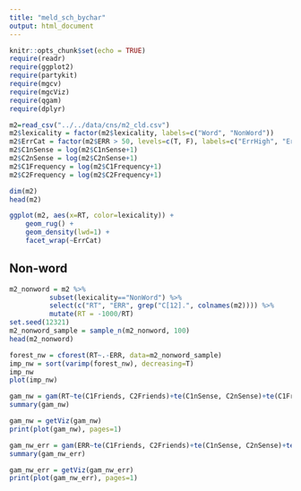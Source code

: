 ```yaml
---
title: "meld_sch_bychar"
output: html_document
---
```


```r
knitr::opts_chunk$set(echo = TRUE)
require(readr)
require(ggplot2)
require(partykit)
require(mgcv)
require(mgcViz)
require(qgam)
require(dplyr)
```

```r
m2=read_csv("../../data/cns/m2_cld.csv")
m2$lexicality = factor(m2$lexicality, labels=c("Word", "NonWord"))
m2$ErrCat = factor(m2$ERR > 50, levels=c(T, F), labels=c("ErrHigh", "ErrLow"))
m2$C1nSense = log(m2$C1nSense+1)
m2$C2nSense = log(m2$C2nSense+1)
m2$C1Frequency = log(m2$C1Frequency+1)
m2$C2Frequency = log(m2$C2Frequency+1)
```

```r
dim(m2)
head(m2)
```

```r
ggplot(m2, aes(x=RT, color=lexicality)) + 
    geom_rug() + 
    geom_density(lwd=1) + 
    facet_wrap(~ErrCat)
```

## Non-word

```r
m2_nonword = m2 %>% 
          subset(lexicality=="NonWord") %>%
          select(c("RT", "ERR", grep("C[12].", colnames(m2)))) %>%
          mutate(RT = -1000/RT)
set.seed(12321)
m2_nonword_sample = sample_n(m2_nonword, 100)
head(m2_nonword)
```

```r
forest_nw = cforest(RT~.-ERR, data=m2_nonword_sample)
imp_nw = sort(varimp(forest_nw), decreasing=T)
imp_nw
plot(imp_nw)
```
```r
gam_nw = gam(RT~te(C1Friends, C2Friends)+te(C1nSense, C2nSense)+te(C1Frequency, C2Frequency), data=m2_nonword)
summary(gam_nw)
```

```r
gam_nw = getViz(gam_nw)
print(plot(gam_nw), pages=1)
```

```r
gam_nw_err = gam(ERR~te(C1Friends, C2Friends)+te(C1nSense, C2nSense)+te(C1Frequency, C2Frequency), data=m2_nonword)
summary(gam_nw_err)
```

```r
gam_nw_err = getViz(gam_nw_err)
print(plot(gam_nw_err), pages=1)
```